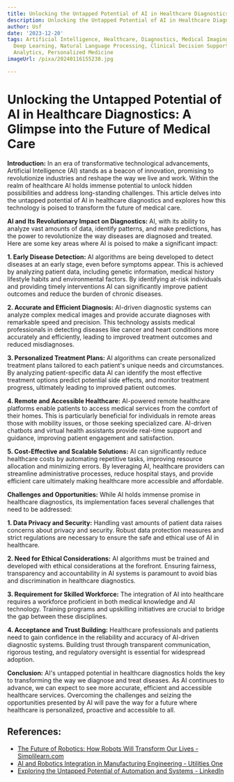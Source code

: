 ```yaml
---
title: Unlocking the Untapped Potential of AI in Healthcare Diagnostics
description: Unlocking the Untapped Potential of AI in Healthcare Diagnostics
author: Usf
date: '2023-12-20'
tags: Artificial Intelligence, Healthcare, Diagnostics, Medical Imaging, Machine Learning,
  Deep Learning, Natural Language Processing, Clinical Decision Support, Healthcare
  Analytics, Personalized Medicine
imageUrl: /pixa/20240116155238.jpg

---
```

# Unlocking  the Untapped Potential of AI in Healthcare Diagnostics: A Glimpse into  the  Future of Medical Care

**Introduction:**
In an era of transformative technological advancements, Artificial Intelligence  (AI) stands as a beacon of innovation, promising to revolutionize industries and reshape the way we live and work. Within the realm of healthcare AI holds immense potential to unlock hidden possibilities and address long-standing challenges. This article  delves into the untapped potential of AI in healthcare diagnostics and explores how this technology is poised to transform the future of medical care.

**AI and Its Revolutionary Impact on Diagnostics:**
AI, with its  ability to analyze vast amounts of data, identify patterns, and make predictions, has the power  to revolutionize the way diseases are diagnosed and treated. Here are some key areas where AI  is poised to make a significant impact:

**1. Early Disease Detection:**
AI algorithms are being  developed to  detect diseases at an early  stage, even before  symptoms appear. This is  achieved by analyzing  patient data, including genetic information, medical history lifestyle habits  and environmental factors. By identifying at-risk individuals and providing timely interventions AI can significantly improve patient outcomes and  reduce the burden of chronic diseases.

**2. Accurate and  Efficient  Diagnosis:**
AI-driven diagnostic systems can analyze complex medical  images and provide accurate diagnoses with remarkable speed and precision. This technology assists medical professionals in detecting diseases like cancer and  heart conditions more accurately and efficiently,  leading to improved  treatment outcomes and reduced misdiagnoses.

**3. Personalized Treatment Plans:**
AI algorithms can create personalized treatment plans tailored to each patient's unique needs  and circumstances. By analyzing patient-specific data AI can identify  the most effective treatment options predict potential side effects, and monitor treatment progress,  ultimately leading to improved patient  outcomes.

**4. Remote and Accessible Healthcare:**
AI-powered remote healthcare platforms  enable patients to access  medical services from the comfort of their  homes.  This is particularly beneficial for individuals in remote areas  those with mobility issues, or those seeking  specialized  care. AI-driven chatbots and virtual health assistants provide real-time support and guidance, improving patient engagement and satisfaction.

**5. Cost-Effective and Scalable Solutions:**
AI can significantly reduce healthcare costs by automating repetitive  tasks, improving resource  allocation and minimizing errors. By leveraging AI, healthcare providers can streamline administrative processes, reduce  hospital stays, and provide efficient care ultimately  making  healthcare more accessible and affordable.

**Challenges and Opportunities:**
While AI holds immense promise  in healthcare diagnostics, its implementation faces several challenges that need to  be addressed:

**1. Data Privacy and Security:**
Handling vast amounts of patient  data raises concerns about privacy and security. Robust data protection measures and strict regulations are necessary to ensure the safe and ethical use of AI in healthcare.

**2. Need for Ethical Considerations:**
AI algorithms must  be trained and developed  with  ethical  considerations at the forefront. Ensuring fairness, transparency and accountability in AI  systems is paramount to avoid bias and discrimination in  healthcare diagnostics.

**3. Requirement for Skilled Workforce:**
The integration of AI into healthcare requires a workforce proficient in both medical knowledge and AI technology.  Training programs  and upskilling initiatives are crucial to bridge the gap between these disciplines.

**4.  Acceptance and Trust Building:**
Healthcare professionals and patients need to gain confidence in the reliability and accuracy of AI-driven diagnostic systems. Building trust  through transparent communication,  rigorous testing,  and regulatory oversight is essential for widespread adoption.

**Conclusion:**
AI's untapped potential in healthcare diagnostics holds the key to transforming the  way we diagnose and treat diseases. As  AI continues  to advance, we can expect to see more accurate, efficient and accessible healthcare services. Overcoming the challenges and seizing the opportunities  presented by AI will pave  the way for a future where healthcare is personalized, proactive and accessible to all.

## References:
- [The Future of Robotics: How Robots Will Transform Our Lives - Simplilearn.com](https://www.simplilearn.com/future-of-robotics-article)
- [AI and Robotics Integration in Manufacturing Engineering - Utilities One](https://utilitiesone.com/ai-and-robotics-integration-in-manufacturing-engineering)
- [Exploring the Untapped Potential of Automation and Systems - LinkedIn](https://www.linkedin.com/pulse/exploring-untapped-potential-automation-systems-kunal-parnami-eehcf)
